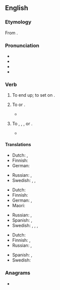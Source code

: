{{also|up-end}}
==English==
{{was wotd|2012|May|18}}

===Etymology===
From {{prefix|up|end|lang=en}}.

===Pronunciation===
* {{IPA|/ʌpˈɛnd/|lang=en}}
* {{audio|en-us-upend.ogg|Audio (US)|lang=en}}
* {{rhymes|ɛnd|lang=en}}
* {{homophones|append|lang=en}}

===Verb===
{{en-verb}}

# {{lb|en|transitive}} To end up; to set on {{l|en|end}}.
# To {{l|en|tip}} or {{l|en|turn over}}.
#: {{ux|en|When he '''upended''' the bottle of water over his sleeping sister, the lid popped off and surprised them both.}}
#: {{ux|en|'''upend''' the box and empty the contents}}
#* {{quote-journal
|date=June 11, 2017
|author=Ben Fisher
|title=England seal Under-20 World Cup glory as Dominic Calvert-Lewin strikes
|work=the Guardian
|url=https://www.theguardian.com/football/2017/jun/11/venezuela-england-under-20-world-cup-final-match-report
|page=
|passage=Venezuela, who introduced the exciting 17-year-old Samuel Sosa late on, pressed forward and eventually carved out a golden opportunity to level. Jake Clarke-Salter, the Chelsea defender, '''upended''' Peñaranda inside the box and after consulting the threesome of video officials inside the Suwon World Cup stadium, the referee, Bjorn Kuipers, pointed to the spot.}}
# {{lb|en|figurative}} To {{l|en|destroy}}, {{l|en|invalidate}}, {{l|en|overthrow}}, or {{l|en|defeat}}.
#: {{ux|en|The scientific evidence '''upended''' the popular myth.}}
#* {{quote-journal|author=Roger Cohen|authorlink=Roger Cohen|title=The horror! The horror! The trauma of ISIS &#91;print version: ''International New York Times'', 18 November 2014, p.&nbsp;9&#93;|url=http://www.nytimes.com/2014/11/18/opinion/roger-cohen-the-evil-of-isis.html|work={{w|The New York Times}}|date=17 November 2014|passage=What is unbearable, in fact, is the feeling, 13 years after 9/11, that America has been chasing its tail; that, in some whack-a-mole horror show, the quashing of a jihadi enclave here only spurs the sprouting of another there; that the ideology of Al Qaeda is still reverberating through a blocked Arab world whose Sunni-Shia balance (insofar as that went) was '''upended''' by the American invasion of Iraq.}}

====Translations====
{{trans-top|to end up; to set on end}}
* Dutch: {{t|nl|stop zetten}}, {{t+|nl|beëindigen}}
* Finnish: {{t+|fi|lopettaa}}
* German: {{t|de|hochkant stellen}}
{{trans-mid}}
* Russian: {{t+|ru|зака́нчивать}}, {{t+|ru|положить конец}}
* Swedish: {{t|sv|resa upp}}, {{t|sv|ställa på högkant}}, {{t|sv|ställa på ända}}
{{trans-bottom}}

{{trans-top|to tip or turn over}}
* Dutch: {{t+|nl|omkiepen}}
* Finnish: {{t|fi|[[kääntää]] [[ympäri]]}}
* German: {{t+|de|umkippen}}, {{t+|de|umstülpen}}
* Maori: {{t|mi|porohuri}}
{{trans-mid}}
* Russian: {{t+|ru|переворачивать}}, {{t+|ru|опрокидывать}}
* Spanish: {{t|es|dar vuelta|f}}, {{t+|es|voltear}}
* Swedish: {{t|sv|vända på}}, {{t+|sv|vända}}, {{t|sv|vända upp och ned på}}, {{t|sv|välta omkull}}
{{trans-bottom}}

{{trans-top|to destroy, invalidate}}
* Dutch: {{t+|nl|onderuithalen}}
* Finnish: {{t+|fi|murtaa}}, {{t+|fi|murskata}}
* Russian: {{t+|ru|сверга́ть}}, {{t+|ru|опровергать}}
{{trans-mid}}
* Spanish: {{t+|es|refutar}}, {{t+|es|desafiar}}
* Swedish: {{t|sv|kullkasta}}
{{trans-bottom}}

===Anagrams===
* {{anagrams|en|a=denpu|end up}}